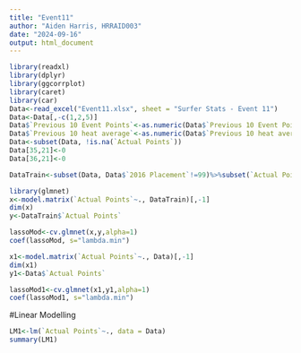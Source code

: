 ---
title: "Event11"
author: "Aiden Harris, HRRAID003"
date: "2024-09-16"
output: html_document
---

```{r setup, include=FALSE}
library(readxl)
library(dplyr)
library(ggcorrplot)
library(caret)
library(car)
Data<-read_excel("Event11.xlsx", sheet = "Surfer Stats - Event 11")
Data<-Data[,-c(1,2,5)]
Data$`Previous 10 Event Points`<-as.numeric(Data$`Previous 10 Event Points`)
Data$`Previous 10 heat average`<-as.numeric(Data$`Previous 10 heat average`)
Data<-subset(Data, !is.na(`Actual Points`))
Data[35,21]<-0
Data[36,21]<-0
```


```{r}
DataTrain<-subset(Data, Data$`2016 Placement`!=99)%>%subset(`Actual Points`>0)
```

```{r}
library(glmnet)
x<-model.matrix(`Actual Points`~., DataTrain)[,-1]
dim(x)
y<-DataTrain$`Actual Points`

lassoMod<-cv.glmnet(x,y,alpha=1)
coef(lassoMod, s="lambda.min")
```

```{r}
x1<-model.matrix(`Actual Points`~., Data)[,-1]
dim(x1)
y1<-Data$`Actual Points`

lassoMod1<-cv.glmnet(x1,y1,alpha=1)
coef(lassoMod1, s="lambda.min")
```
#Linear Modelling
```{r}
LM1<-lm(`Actual Points`~., data = Data)
summary(LM1)
```

